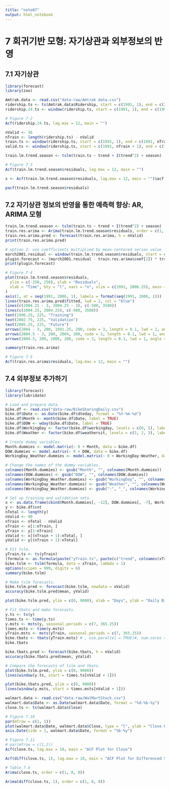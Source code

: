 ```yaml
---
title: "note07"
output: html_notebook
---
```


# 7 회귀기반 모형: 자기상관과 외부정보의 반영

## 7.1 자기상관

```r
library(forecast)
library(zoo)

Amtrak.data <- read.csv("data-raw/Amtrak data.csv")
ridership.ts <- ts(Amtrak.data$Ridership, start = c(1991, 1), end = c(2004, 3), freq = 12)
ridership.24.ts <- window(ridership.ts, start = c(1991, 1), end = c(1991, 24))

# Figure 7-2
Acf(ridership.24.ts, lag.max = 12, main = "")
```

```r
nValid <- 36
nTrain <- length(ridership.ts) - nValid
train.ts <- window(ridership.ts, start = c(1991, 1), end = c(1991, nTrain))
valid.ts <- window(ridership.ts, start = c(1991, nTrain + 1), end = c(1991, nTrain + nValid))

train.lm.trend.season <- tslm(train.ts ~ trend + I(trend^2) + season)
```

```r
# Figure 7-3
Acf(train.lm.trend.season$residuals, lag.max = 12, main = "")
```

```r
x <- Acf(train.lm.trend.season$residuals, lag.max = 12, main = "")$acf
```

```r
pacf(train.lm.trend.season$residuals)
```

## 7.2 자기상관 정보의 반영을 통한 예측력 향상: AR, ARIMA 모형

```r
train.lm.trend.season <- tslm(train.ts ~ trend + I(trend^2) + season)
train.res.arima <- Arima(train.lm.trend.season$residuals, order = c(1, 0, 0))
train.res.arima.pred <- forecast(train.res.arima, h = nValid)
print(train.res.arima.pred)
```

```r
# option 2: use coefficients multiplied by mean-centered series value
march2001.residual <- window(train.lm.trend.season$residuals, start = c(2001, 3), end = c(2001, 3))
plugin.forecast <- (march2001.residual - train.res.arima$coef[2]) * train.res.arima$coef[1] + train.res.arima$coef[2]
print(plugin.forecast)
```

```r
# Figure 7-4
plot(train.lm.trend.season$residuals,
  ylim = c(-250, 250), ylab = "Residuals",
  xlab = "Time", bty = "l", xaxt = "n", xlim = c(1991, 2006.25), main = ""
)
axis(1, at = seq(1991, 2006, 1), labels = format(seq(1991, 2006, 1)))
lines(train.res.arima.pred$fitted, lwd = 2, col = "blue")
lines(c(2004.25 - 3, 2004.25 - 3), c(-500, 3500))
lines(c(2004.25, 2004.25), c(-500, 3500))
text(1996.25, 225, "Training")
text(2002.75, 225, "Validation")
text(2005.25, 225, "Future")
arrows(2004 - 3, 200, 1991.25, 200, code = 3, length = 0.1, lwd = 1, angle = 30)
arrows(2004.5 - 3, 200, 2004, 200, code = 3, length = 0.1, lwd = 1, angle = 30)
arrows(2004.5, 200, 2006, 200, code = 3, length = 0.1, lwd = 1, angle = 30)
```

```r
summary(train.res.arima)
```

```r
# Figure 7-5
Acf(train.res.arima$residuals, lag.max = 12, main = "")
```

## 7.4 외부정보 추가하기

```r
library(forecast)
library(lubridate)

# Load and prepare data.
bike.df <- read.csv("data-raw/BikeSharingDaily.csv")
bike.df$Date <- as.Date(bike.df$dteday, format = "%Y-%m-%d")
bike.df$Month <- month(bike.df$Date, label = TRUE)
bike.df$DOW <- wday(bike.df$Date, label = TRUE)
bike.df$WorkingDay <- factor(bike.df$workingday, levels = c(0, 1), labels = c("Not_Working", "Working"))
bike.df$Weather <- factor(bike.df$weathersit, levels = c(1, 2, 3), labels = c("Clear", "Mist", "Rain_Snow"))

# Create dummy variables.
Month.dummies <- model.matrix(~ 0 + Month, data = bike.df)
DOW.dummies <- model.matrix(~ 0 + DOW, data = bike.df)
WorkingDay_Weather.dummies <- model.matrix(~ 0 + WorkingDay:Weather, data = bike.df)

# Change the names of the dummy variables.
colnames(Month.dummies) <- gsub("Month", "", colnames(Month.dummies))
colnames(DOW.dummies) <- gsub("DOW", "", colnames(DOW.dummies))
colnames(WorkingDay_Weather.dummies) <- gsub("WorkingDay", "", colnames(WorkingDay_Weather.dummies))
colnames(WorkingDay_Weather.dummies) <- gsub("Weather", "", colnames(WorkingDay_Weather.dummies))
colnames(WorkingDay_Weather.dummies) <- gsub(":", "_", colnames(WorkingDay_Weather.dummies))

# Set up training and validation sets.
x <- as.data.frame(cbind(Month.dummies[, -12], DOW.dummies[, -7], WorkingDay_Weather.dummies[, -6]))
y <- bike.df$cnt
nTotal <- length(y)
nValid <- 90
nTrain <- nTotal - nValid
xTrain <- x[1:nTrain, ]
yTrain <- y[1:nTrain]
xValid <- x[(nTrain + 1):nTotal, ]
yValid <- y[(nTrain + 1):nTotal]

# Fit tslm.
yTrain.ts <- ts(yTrain)
(formula <- as.formula(paste("yTrain.ts", paste(c("trend", colnames(xTrain)), collapse = "+"), sep = "~")))
bike.tslm <- tslm(formula, data = xTrain, lambda = 1)
options(scipen = 999, digits = 6)
summary(bike.tslm)
```

```r
# Make tslm forecasts.
bike.tslm.pred <- forecast(bike.tslm, newdata = xValid)
accuracy(bike.tslm.pred$mean, yValid)
```

```r
plot(bike.tslm.pred, ylim = c(0, 9000), xlab = "Days", ylab = "Daily Bike Rentals")
```

```r
# Fit tbats and make forecasts.
y.ts <- ts(y)
times.ts <- time(y.ts)
y.msts <- msts(y, seasonal.periods = c(7, 365.25))
times.msts <- time(y.msts)
yTrain.msts <- msts(yTrain, seasonal.periods = c(7, 365.25))
bike.tbats <- tbats(yTrain.msts) # , use.parallel = TRUE)#, num.cores = 12)
bike.tbats
```

```r
bike.tbats.pred <- forecast(bike.tbats, h = nValid)
accuracy(bike.tbats.pred$mean, yValid)
```

```r
# Compare the forecasts of tslm and tbats.
plot(bike.tslm.pred, ylim = c(0, 9000))
lines(window(y.ts, start = times.ts[nValid + 1]))
```

```r
plot(bike.tbats.pred, ylim = c(0, 9000))
lines(window(y.msts, start = times.msts[nValid + 1]))
```

```r
walmart.data <- read.csv("data-raw/WalMartStock.csv")
walmart.data$Date <- as.Date(walmart.data$Date, format = "%d-%b-%y")
close.ts <- ts(walmart.data$Close)

# Figure 7.10
par(mfrow = c(1, 1))
plot(walmart.data$Date, walmart.data$Close, type = "l", ylab = "Close Price ($)", xlab = "Time", xaxt = "n")
axis.Date(side = 1, walmart.data$Date, format = "%b-%y")
```

```r
# Figure 7.11
# par(mfrow = c(1,2))
Acf(close.ts, lag.max = 10, main = "ACF Plot for Close")
```

```r
Acf(diff(close.ts, 1), lag.max = 10, main = "ACF Plot for Differenced Series")
```

```r
# Table 7.4
Arima(close.ts, order = c(1, 0, 0))
```

```r
Arima(diff(close.ts, 1), order = c(1, 0, 0))
```
